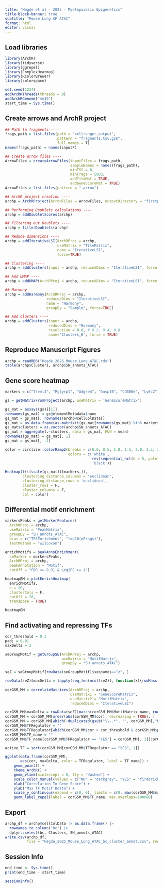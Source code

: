 ```yaml
---
title: "Hegde et al - 2025 - Myelopoiesis Epigenetics"
title-block-banner: true
subtitle: "Mouse Lung KP ATAC"
format: html
editor: visual
---
```


## Load libraries

```r
library(ArchR)
library(tidyverse)
library(ggrepel)
library(ComplexHeatmap)
library(RColorBrewer)
library(colorspace)

set.seed(1234)
addArchRThreads(threads = 8) 
addArchRGenome("mm10")
start_time = Sys.time()
```

## Create arrows and ArchR project

```r
## Path to fragments ----
frags_path = list.files(path = "cellranger_output", 
                        pattern = "fragments.tsv.gz$", 
                        full.names = T)
names(frags_path) = names(inputF)

## Create arrow files ----
ArrowFiles = createArrowFiles(inputFiles = frags_path, 
                              sampleNames = names(frags_path), 
                              minTSS = 8, 
                              minFrags = 5000, 
                              addTileMat = TRUE, 
                              addGeneScoreMat = TRUE)
ArrowFiles = list.files(pattern = ".arrow")

## ArchR project creation ----
archp = ArchRProject(ArrowFiles = ArrowFiles, outputDirectory = "firstpass", copyArrows = F)
```

```r
## Performing Doublets calculations ----
archp = addDoubletScores(archp)

## Filtering out Doublets ----
archp = filterDoublets(archp)

## Reduce dimensions ----
archp = addIterativeLSI(ArchRProj = archp, 
                        useMatrix = "TileMatrix", 
                        name = "IterativeLSI", 
                        force=TRUE)

## Clustering ----
archp = addClusters(input = archp, reducedDims = "IterativeLSI", force = TRUE)

## Add UMAP ----
archp = addUMAP(ArchRProj = archp, reducedDims = "IterativeLSI", force = TRUE)

## Harmony ----
archp = addHarmony(ArchRProj = archp, 
                   reducedDims = "IterativeLSI", 
                   name = "Harmony", 
                   groupBy = "Sample", force=TRUE)

## Add clusters ----
archp = addClusters(input = archp, 
                    reducedDims = "Harmony", 
                    resolution = 0.8, # 0.2, 0.4, 0.8
                    name='Clusters_H', force = TRUE)
```

## Reproduce Manuscript Figures

```r
archp = readRDS("Hegde_2025_Mouse_Lung_ATAC.rds")
table(archp$Clusters, archp$SH_annots_ATAC)
```

## Gene score heatmap

```r
markers = c("Treml4", "Pglyrp1", "Adgre4", "Dusp16", "Cd300e", "Ly6c2", "Sell", "Plac8", "F13a1", "Mmp8", "Lyve1", "Fn1", "Prtn3", "Thbs1", "Ccl24", "Ms4a7", "Cd72", "Stab1", "Mmp13", "Pf4", "C1qc", "C1qb", "C1qa", "C3ar1", "Clec10a", "Folr2", "Slc40a1", "Eno3", "Il7r", "Nrp2", "Apol7c", "C5ar1", "Fcgr4", "Gbp2", "Arg1", "Fabp5", "Gpnmb", "Trem2", "Syngr1", "Krt79", "Cidec", "Ear1", "Fabp4", "Siglecf", "Plet1")

gs = getMatrixFromProject(archp, useMatrix = 'GeneScoreMatrix')

gs_mat = assays(gs)[[1]]
rownames(gs_mat) = gs@elementMetadata$name
gs_mat = gs_mat[, rownames(archp@cellColData)]
gs_mat = as.data.frame(as.matrix(t(gs_mat[rownames(gs_mat) %in% markers, ])))
gs_mat$clusters = as.vector(archp$SH_annots_ATAC)
gs_mat = aggregate(.~clusters, data = gs_mat, FUN = mean)
rownames(gs_mat) = gs_mat[, 1]
gs_mat = gs_mat[, -1]

color = circlize::colorRamp2(breaks = c(0.0, 0.5, 1.0, 1.5, 2.0, 2.5, 3.0),
                             colors = c('white', 
                                        rev(sequential_hcl(n = 5, palette = 'OrRd')), 
                                        'black'))

Heatmap(t(t(scale(gs_mat))[markers,]), 
        clustering_distance_columns = 'euclidean',
        clustering_distance_rows = 'euclidean',
        cluster_rows = F,
        cluster_columns = F,
        col = color)
```

## Differential motif enrichment

```r
markersPeaks = getMarkerFeatures(
  ArchRProj = archp, 
  useMatrix = "PeakMatrix", 
  groupBy = "SH_annots_ATAC",
  bias = c("TSSEnrichment", "log10(nFrags)"),
  testMethod = "wilcoxon")

enrichMotifs = peakAnnoEnrichment(
  seMarker = markersPeaks,
  ArchRProj = archp,
  peakAnnotation = "Motif",
  cutOff = "FDR <= 0.01 & Log2FC >= 1")

heatmapEM = plotEnrichHeatmap(
  enrichMotifs, 
  n = 20,
  clusterCols = F,
  cutOff = 20,
  transpose = TRUE)

heatmapEM
```

## Find activating and repressing TFs

```r
cor_threshold = 0.3
padj = 0.01
maxDelta = 3

seGroupMotif = getGroupSE(ArchRProj = archp, 
                          useMatrix = "MotifMatrix", 
                          groupBy = "SH_annots_ATAC")

seZ = seGroupMotif[rowData(seGroupMotif)$seqnames=="z", ]

rowData(seZ)$maxDelta = lapply(seq_len(ncol(seZ)), function(x){rowMaxs(assay(seZ) - assay(seZ)[,x])}) %>% Reduce("cbind", .) %>% rowMaxs
  
corGSM_MM = correlateMatrices(ArchRProj = archp, 
                              useMatrix1 = "GeneScoreMatrix",
                              useMatrix2 = "MotifMatrix",
                              reducedDims = "IterativeLSI")

corGSM_MM$maxDelta = rowData(seZ)[match(corGSM_MM$MotifMatrix_name, rowData(seZ)$name), "maxDelta"]
corGSM_MM = corGSM_MM[order(abs(corGSM_MM$cor), decreasing = TRUE), ]
corGSM_MM = corGSM_MM[which(!duplicated(gsub("\\-.*", "", corGSM_MM[,"MotifMatrix_name"]))), ]
corGSM_MM$TFRegulator = ""
corGSM_MM$TFRegulator[which(corGSM_MM$cor > cor_threshold & corGSM_MM$padj < padj & corGSM_MM$maxDelta > maxDelta)] <- "YES"
corGSM_MM$TF_name = ""
corGSM_MM$TF_name[corGSM_MM$TFRegulator == 'YES'] = corGSM_MM[, 1][corGSM_MM$TFRegulator == 'YES']

active_TF = sort(corGSM_MM[corGSM_MM$TFRegulator == "YES", 1])

ggplot(data.frame(corGSM_MM), 
       aes(cor, maxDelta, color = TFRegulator, label = TF_name)) +
    geom_point() + 
    theme_ArchR() +
    geom_vline(xintercept = 0, lty = "dashed") + 
    scale_color_manual(values = c("NO" = "darkgrey", "YES" = "firebrick3")) +
    xlab("Correlation To Gene Score") +
    ylab("Max TF Motif Delta") +
    scale_y_continuous(expand = c(0, 0), limits = c(0, max(corGSM_MM$maxDelta) * 1.05)) +
    geom_label_repel(label = corGSM_MM$TF_name, max.overlaps=100000)
```

## Export

```r
archp_df = archp@cellColData |> as.data.frame() |>
  rownames_to_column("bc") |> 
  dplyr::select(bc, Clusters, SH_annots_ATAC)
write.csv(archp_df, 
          file = "Hegde_2025_Mouse_Lung_ATAC_bc_cluster_annot.csv", row.names = F)
```

## Session Info

```r
end_time <- Sys.time()
print(end_time - start_time)

sessionInfo()
```
